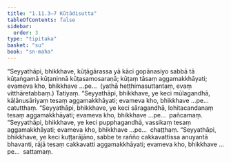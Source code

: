 ```yaml
---
title: "1.11.3–7 Kūṭādisutta"
tableOfContents: false
sidebar:
  order: 3
type: "tipitaka"
basket: "su"
book: "sn-maha"
---
```



<DynamicBreadcrumb />

<Division number="141" book="sn-maha">

<Paragraph number="259" book="sn-maha">
“Seyyathāpi, bhikkhave, kūṭāgārassa yā kāci gopānasiyo sabbā tā kūṭaṅgamā kūṭaninnā kūṭasamosaraṇā; kūṭaṃ tāsaṃ aggamakkhāyati; evameva kho, bhikkhave …pe…  (yathā heṭṭhimasuttantaṃ, evaṃ vitthāretabbaṃ.)

</Paragraph>
</Division>

<Paragraph number="260" type="center" book="sn-maha">
Tatiyaṃ.


</Paragraph>

<Division number="142" book="sn-maha">

<Paragraph number="261" book="sn-maha">
“Seyyathāpi, bhikkhave, ye keci mūlagandhā, kāḷānusāriyaṃ tesaṃ aggamakkhāyati; evameva kho, bhikkhave …pe…  catutthaṃ.
</Paragraph>

</Division>
<Division number="143" book="sn-maha">

<Paragraph number="262" book="sn-maha">
“Seyyathāpi, bhikkhave, ye keci sāragandhā, lohitacandanaṃ tesaṃ aggamakkhāyati; evameva kho, bhikkhave …pe…  pañcamaṃ.
</Paragraph>

</Division>
<Division number="144" book="sn-maha">

<Paragraph number="263" book="sn-maha">
“Seyyathāpi, bhikkhave, ye keci pupphagandhā, vassikaṃ tesaṃ aggamakkhāyati; evameva kho, bhikkhave …pe…  chaṭṭhaṃ.
</Paragraph>

</Division>
<Division number="145" book="sn-maha">

<Paragraph number="264" book="sn-maha">
“Seyyathāpi, bhikkhave, ye keci kuṭṭarājāno, sabbe te rañño cakkavattissa anuyantā bhavanti, rājā tesaṃ cakkavatti aggamakkhāyati; evameva kho, bhikkhave …pe…  sattamaṃ.
</Paragraph>
</Division>